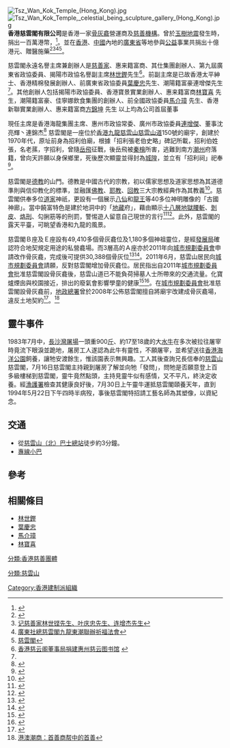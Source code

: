 [[File:Tsz_Wan_Kok_Temple_(Hong_Kong).jpg|thumb]]
[[File:Tsz_Wan_Kok_Temple,_celestial_being_sculpture_gallery_(Hong_Kong).jpg|thumb]]
'''香港慈雲閣有限公司'''是香港一家[[骨灰龕|骨灰龕]]營運商及[[慈善機構|慈善機構]]。曾於[[玉樹地震|玉樹地震]]發生時，捐出一百萬港幣，<ref>{{Cite web |url=http://paper.wenweipo.com/2010/04/29/AY1004290004.htm |title=中聯辦接收香港慈雲閣100萬 |access-date=2012-03-19 |archive-url=https://web.archive.org/web/20101005011621/http://paper.wenweipo.com/2010/04/29/AY1004290004.htm |archive-date=2010-10-05 |dead-url=yes }}</ref>。並在[[香港|香港]]、[[中國|中國]]內地的[[廣東省|廣東省]]等地參與[[公益|公益]]事業共捐出十億港元、贈醫施藥<ref>{{Cite web |url=http://www.chaoshanonline.com/cr/hwcz/4348.html |title=林世铿：从苦力到亿万富商 |access-date=2016-08-29 |archive-url=https://web.archive.org/web/20160826134256/http://chaoshanonline.com/cr/hwcz/4348.html |archive-date=2016-08-26 |dead-url=yes }}</ref><ref>[http://www.gdql.org/qjjy/ShowArticle.asp?ArticleID=12938 记慈善家林世铿先生、叶庆忠先生、连增杰先生]</ref><ref>[http://paper.wenweipo.com/2015/03/07/AY1503070003.htm 廣東社總慈雲閣九龍東潮聯辦祈福法會]</ref><ref>[https://www.tszwankok.org.hk/ 慈雲閣]</ref>。

慈雲閣永遠名譽主席兼創辦人是[[慈善家|慈善家]]、惠来籍富商、其仕集團創辦人、第九屆廣東省政協委員、揭陽市政協名譽副主席[[林世鏗|林世鏗]]先生<ref name="#1">[http://news.beelink.com.cn/20020530/1119024.shtml 香港慈云阁董事局捐建惠州慈云图书馆] {{webarchive|url=https://web.archive.org/web/20040113011847/http://news.beelink.com.cn/20020530/1119024.shtml |date=2004-01-13 }}</ref>。前副主席是已故香港太平紳士、香港精棉發展創辦人、前廣東省政協委員[[葉慶忠|葉慶忠]]先生、潮陽籍富豪連增傑先生 <ref name="#1"/>。其他創辦人包括揭陽市政協委員、香港寶景實業創辦人、惠来籍富商[[林寶喜|林寶喜]] 先生，潮陽籍富豪、佳寧娜飲食集團的創辦人、前全國政協委員[[馬介璋|馬介璋]] 先生、香港新聯實業創辦人、惠来籍富商[[方錦坤|方錦坤]] 先生 以上均為公司首屆董事

現任主席是香港海龍集團主席、惠州市政協常委、廣州市政協委員[[連增傑|連增傑]]、董事沈亮輝丶連錦杰<ref>{{Cite web |url=http://news.163.com/10/0429/10/65E9MURO000146BC.html 陽|title=香港各界继续为青海玉树地震灾区捐款逾千万元 |access-date=2014-11-10 |archive-url=https://web.archive.org/web/20141110091251/http://news.163.com/10/0429/10/65E9MURO000146BC.html |archive-date=2014-11-10 |dead-url=yes }}</ref>
慈雲閣是一座位於[[香港|香港]][[九龍|九龍]][[慈雲山|慈雲山]][[慈雲山道|慈雲山道]]150號的廟宇，創建於1970年代，原址前身為招利伯廟，根據「招利張老伯史略」碑記所載，招利伯姓張，名老蓀，字招利，曾隨[[岳飛|岳飛]]征戰，後岳飛被[[秦檜|秦檜]]所害，逃難到南方[[潮州|潮州]]府落籍，曾向天許願以身保鄉里，死後歷次顯靈並得封為[[城隍|城隍]]，並立有「招利祠」祀奉<ref>{{cite web|url=http://www.openlife.com.hk/%E5%BB%9F%E5%AE%87%E5%90%8D%E5%86%8A/%E6%85%88%E9%9B%B2%E9%96%A3/%E6%8B%9B%E5%88%A9%E7%A5%A0/%E6%B8%85%E8%99%9B|title=慈雲閣/招利祠/清虛天宮/觀音殿/慈雲山慈雲閣/慈雲山招利祠/慈雲山清虛天宮/慈雲山觀音殿|last=|first=|coauthors=|date=2010-01-21|publisher=開命啦!Openlife網站|accessdate=2012-06-15}}{{Dead link|date=2019年5月 |bot=InternetArchiveBot |fix-attempted=yes }}</ref>。

慈雲閣是[[德教|德教]]的山門。德教是中國古代的宗教，初以儒家思想及道家思想為其道德準則與信仰教化的標準，並融匯[[佛教|佛教]]、[[耶教|耶教]]、[[回教|回教]]三大宗教經典作為其教義<ref>{{cite web|url=http://www.rthk.org.hk/elearning/ecotour/tour01/route01_point01.htm|title=慈雲閣|last=  |first=  |coauthors=|date=|publisher=香港電台 香港生態遊 |accessdate=2012-06-09}}</ref>。慈雲閣供奉多位[[道家|道家]]神祇，更設有一個展示[[八仙|八仙]]和[[龍王|龍王]]等40多位神明雕像的「古國神廊」。當中饒富特色是建於地洞中的「[[地藏菩薩|地藏]]府」，藉由顯示[[十八層地獄|十八層地獄]][[腰斬|腰斬]]、[[剝皮|剝皮]]、[[烙刑|烙刑]]、勾脷筋等的刑罰，警惕遊人留意自己現世的言行<ref>{{cite web|url=http://bekemp.mysinablog.com/index.php?op=ViewArticle&articleId=3546719|title=慈雲閣|last=  |first=  |coauthors=|date=2012-05-03|publisher=別問我是誰網誌|accessdate=2012-06-09}}</ref><ref>{{cite web|url=http://www.utravel.com.hk/DetailSpot.php?id=ADsRYBEuA3YMLA|title=慈雲閣|last=  |first=  |coauthors=|date=2011|publisher=U Travel網站|accessdate=2012-06-09}}</ref>。此外，慈雲閣的露天平臺，可眺望香港和九龍的風景。

慈雲閣Ｂ座及Ｅ座設有49,410多個骨灰龕位及1,180多個神祖靈位，是經[[發展局|發展局]]確認符合地契規定用途的私營龕場。而3層高的Ａ座亦於2011年向[[城市規劃委員會|城市規劃委員會]]申請改作骨灰龕，完成後可提供30,388個骨灰位<ref>{{cite news | title = 發展局被指隱瞞龕場名單 | date = 2011-04-20 | url = http://the-sun.on.cc/cnt/news/20110420/00407_082.html?pubdate=20110420 | work = 太陽報 |quote = | accessdate = 2012-06-15}}</ref><ref>{{cite news | title = 慈雲閣增設龕場料過關 | date = 2011-04-20 | url = http://paper.wenweipo.com/2011/04/20/ME1104200007.htm | work = 文匯報 | quote =  | accessdate = 2012-06-15 | archive-url = https://web.archive.org/web/20110908040640/http://paper.wenweipo.com/2011/04/20/ME1104200007.htm | archive-date = 2011-09-08 | dead-url = yes }}</ref>。2011年6月，慈雲山居民向[[城市規劃委員會|城市規劃委員會]]請願，反對慈雲閣增加骨灰龕位。居民指出自2011年[[城市規劃委員會|城市規劃委員會]]批准慈雲閣設骨灰龕後，慈雲山道已不能負荷掃墓人士所帶來的交通流量。化寶爐煙囱與校園接近，排出的廢氣會影響學童的健康<ref>{{cite news| title =居民反對慈雲閣增龕位| date =2011-06-04| url =http://www.takungpao.com.hk/news/11/06/04/GW-1377053.htm| work =大公報| quote =| accessdate =2012-06-15}}{{dead link|date=2018年5月 |bot=InternetArchiveBot |fix-attempted=yes }}</ref><ref>{{cite news | title = 慈雲閣增龕位遭反對| date = 2011-05-16 | url = http://hk.apple.nextmedia.com/financeestate/art/20110516/15256618 | work = 蘋果日報 |quote = | accessdate = 2012-06-15}}</ref>。在[[城市規劃委員會|城市規劃委員會]]批准慈雲閣設骨灰龕前，[[地政總署|地政總署]]曾於2008年公佈慈雲閣擅自將廟宇改建成骨灰龕場，違反土地契約<ref>{{cite news | title = 地政總署指慈雲閣涉擅自更改土地用途 | date = 2008-07-03 | url = http://www.881903.com/page/ZH-TW/newsdetail.aspx?ItemId=44894| work = 香港商業電台 |quote = | accessdate = 2012-06-15}}</ref>。<ref>[https://finance.qq.com/a/20110729/006027.htm 港澳潮商：首善商帮中的首善]</ref>

==靈牛事件==
1983年7月中，[[長沙灣屠場|長沙灣屠場]]一頭重900[[斤|斤]]、約17至18歲的大[[水牛|水牛]]在多次被拉往屠宰時竟流下眼淚並跪地，屠房工人遂認為此牛有靈性，不願屠宰，並希望送往[[香港海洋公園|香港海洋公園]]飼養，讓牠安渡餘生，惟該園表示無興趣。工人其後查詢兄長信奉的[[慈雲山|慈雲山]]慈雲閣，7月16日慈雲閣主持親到屠房了解並向牠「發問」，問牠是否願意登上百多級樓梯到慈雲閣，靈牛竟然點頭，主持見靈牛似有感情，又不平凡，終決定收養。經[[漁護署|漁護署]]檢查其健康良好後，7月30日上午靈牛運抵慈雲閣頤養天年，直到1994年5月22日下午四時半病歿，事後慈雲閣特招請工藝名師為其塑像，以資紀念。

==交通==
* 從[[慈雲山（北）巴士總站|慈雲山（北）巴士總站]]徒步約3分鐘。
* [[香港小巴|專線小巴]]
{{九龍專線小巴簡單列表|18M|19|19M}}

==參考==
<references/>

==相關條目==
*[[林世鏗|林世鏗]]
*[[葉慶忠|葉慶忠]]
*[[馬介璋|馬介璋]]
*[[林寶喜|林寶喜]] 
[[分類:香港慈善團體|分類:香港慈善團體]]

[[Category:香港建制派組織|Category:香港建制派組織]]
[[分類:慈雲山|分類:慈雲山]]